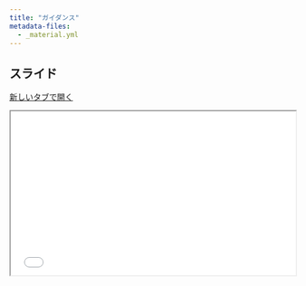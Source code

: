 ```yaml
---
title: "ガイダンス"
metadata-files: 
  - _material.yml
---
```


## スライド

<a href="../slide/intro.html" class="btn btn-primary btn-sm" target="_blank" role="button"><i class="bi bi-window"></i> 新しいタブで開く</a>

```{=html}
<iframe class="slide-deck" src="../slide/intro.html" width="100%" style="aspect-ratio: 16 / 9.2;"></iframe>
```
